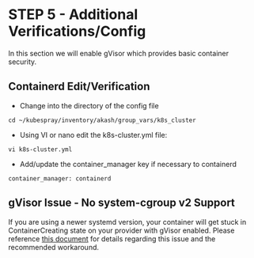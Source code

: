# STEP 5 - Additional Verifications/Config

In this section we will enable gVisor which provides basic container security.

## Containerd Edit/Verification

* Change into the directory of the config file

```
cd ~/kubespray/inventory/akash/group_vars/k8s_cluster
```

* Using VI or nano edit the k8s-cluster.yml file:

```
vi k8s-cluster.yml
```

* Add/update the container\_manager key if necessary to containerd

```
container_manager: containerd
```

## **gVisor Issue - No system-cgroup v2 Support**

If you are using a newer systemd version,  your container will get stuck in ContainerCreating state on your provider with gVisor enabled. Please reference [this document](../gvisor-issue-no-system-cgroup-v2-support.md) for details regarding this issue and the recommended workaround.
